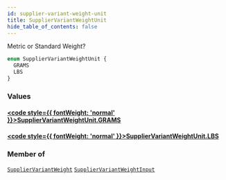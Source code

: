```yaml
---
id: supplier-variant-weight-unit
title: SupplierVariantWeightUnit
hide_table_of_contents: false
---
```








Metric or Standard Weight?

```graphql
enum SupplierVariantWeightUnit {
  GRAMS
  LBS
}
```


### Values

#### [<code style={{ fontWeight: 'normal' }}>SupplierVariantWeightUnit.<b>GRAMS</b></code>](#) 
> 
> 

#### [<code style={{ fontWeight: 'normal' }}>SupplierVariantWeightUnit.<b>LBS</b></code>](#) 
> 
> 



### Member of

[`SupplierVariantWeight`](/supply/api/graphql-admin/reference/objects/supplier-variant-weight)  <Badge class="secondary" text="object"/><Bullet />[`SupplierVariantWeightInput`](/supply/api/graphql-admin/reference/inputs/supplier-variant-weight-input)  <Badge class="secondary" text="input"/>



